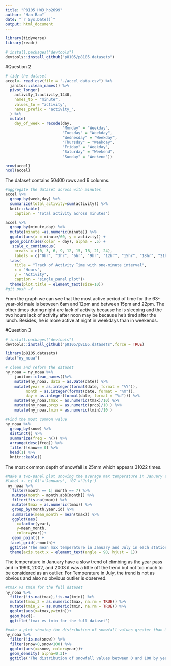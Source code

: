 ```yaml
---
title: "P8105_HW3_hb2699"
author: "Han Bao"
date: "`r Sys.Date()`"
output: html_document
---
```


```r
library(tidyverse)
library(readr)
```

```r
# install.packages("devtools")
devtools::install_github("p8105/p8105.datasets")
```


#Question 2
```r
# tidy the dataset 
accel<- read_csv(file = "./accel_data.csv") %>% 
  janitor::clean_names() %>% 
  pivot_longer(
    activity_1:activity_1440, 
    names_to = "minute",
    values_to = "activity",
    names_prefix = "activity_", 
  ) %>% 
  mutate(
    day_of_week = recode(day,
                         "Monday" = "Weekday", 
                         "Tuesday" = "Weekday", 
                         "Wednesday" = "Weekday", 
                         "Thursday" = "Weekday", 
                         "Friday" = "Weekday", 
                         "Saturday" = "Weekend", 
                         "Sunday" = "Weekend"))
```

```r
nrow(accel)
ncol(accel)
```
The dataset contains 50400 rows and 6 columns.

```r
#aggregate the dataset across with minutes
accel %>% 
  group_by(week,day) %>% 
  summarize(total_activity=sum(activity)) %>% 
  knitr::kable(
    caption = "Total activity across minutes")
```

```r
accel %>% 
  group_by(minute,day) %>% 
  mutate(minute =as.numeric(minute)) %>% 
  ggplot(aes(x = minute/60, y = activity)) + 
  geom_point(aes(color = day), alpha = .5) + 
   scale_x_continuous(
    breaks = c(0, 3, 6, 9, 12, 15, 18, 21, 24),
    labels = c("0hr", "3hr", "6hr", "9hr", "12hr", "15hr", "18hr", "21hr", "24hr")) + 
  labs(
    title = "Track of Activity Time with one-minute interval",
    x = "Hours",
    y = "Activity",
    caption = "single_panel plot")+
  theme(plot.title = element_text(size=10))
#git push -f
```
From the graph we can see that the most active period of time for the 63-year-old male is between 6am and 12pm and between 15pm and 22pm. The other times during night are lack of activity because he is sleeping and the two hours lack of activity after noon may be because he's tired after the lunch. Besides, he is more active at night in weekdays than in weekends.

#Question 3
```r
# install.packages("devtools")
devtools::install_github("p8105/p8105.datasets",force = TRUE)
```

```r
library(p8105.datasets)
data("ny_noaa")
```

```r
# clean and reform the dataset 
ny_noaa = ny_noaa %>% 
    janitor::clean_names()%>% 
    mutate(ny_noaa, data = as.Date(date)) %>% 
    mutate(year = as.integer(format(date, format = "%Y")),
         month = as.integer(format(date, format = "%m")),
         day = as.integer(format(date, format = "%d"))) %>% 
    mutate(ny_noaa,tmax = as.numeric(tmax)/10) %>% 
    mutate(ny_noaa,prcp = as.numeric(prcp)/10 ) %>% 
    mutate(ny_noaa,tmin = as.numeric(tmin)/10 ) 
```

```r
#Find the most common value 
ny_noaa %>% 
  group_by(snow) %>% 
  distinct() %>% 
  summarize(freq = n()) %>% 
  arrange(desc(freq)) %>% 
  filter(!snow== 0) %>% 
  head(1) %>% 
  knitr::kable()
```
The most common depth of snowfall is 25mm which appears 31022 times.

```r
#Make a two-panel plot showing the average max temperature in January and in July in each station across years.
#label <- c('01'='January', '07'='July')
 ny_noaa %>% 
   filter(month == 1| month == 7) %>% 
   mutate(month = month.abb[month]) %>% 
   filter(!is.na(tmax)) %>% 
   mutate(tmax = as.numeric(tmax)) %>% 
   group_by(month,year,id) %>% 
   summarise(mean_month = mean(tmax)) %>% 
   ggplot(aes(
     x=factor(year),
     y=mean_month,
     color=year))+
   geom_point() +
  facet_grid(.~month)+
  ggtitle('The mean max temperature in January and July in each station across years')+
  theme(axis.text.x = element_text(angle = 90, hjust = 1))
```
The temperature in January have a slow trend of climbing as the year pass and in 1993, 2002, and 2003 it was a little off the trend but not too much to be considered as an outlier. For Temperature in July, the trend is not as obvious and also no obvious outlier is observed.


```r
#tmax vs tmin for the full dataset
ny_noaa %>% 
  filter(!is.na(tmax),!is.na(tmin)) %>% 
  mutate(tmax_2 = as.numeric(tmax, na.rm = TRUE)) %>% 
  mutate(tmin_2 = as.numeric(tmin, na.rm = TRUE)) %>% 
  ggplot(aes(x=tmax,y=tmin))+
  geom_hex()+
  ggtitle('tmax vs tmin for the full dataset')
```
```r
#make a plot showing the distribution of snowfall values greater than 0 and less than 100 separately by year.
ny_noaa %>% 
  filter(!is.na(snow)) %>%
  filter(snow>0,snow<100) %>%
  ggplot(aes(x=snow, color=year))+
  geom_density( alpha=0.3)+
  ggtitle('The distribution of snowfall values between 0 and 100 by year')
```

